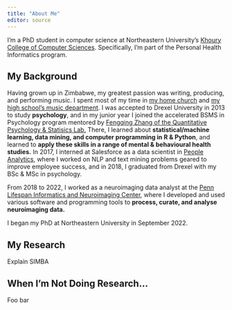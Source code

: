 ```yaml
---
title: "About Me"
editor: source
---
```


I'm a PhD student in computer science at Northeastern University's
[Khoury College of Computer Sciences](https://www.khoury.northeastern.edu/). Specifically, I'm part of the
Personal Health Informatics program.

## My Background

Having grown up in Zimbabwe, my greatest passion was writing,
producing, and performing music. I spent most of my time in
<a href="https://celebrationmin.org/">my home church</a> and 
[my high school's music department](https://stjohnszim.com/). 
I was accepted to Drexel University in 2013 to study
<strong>psychology</strong>, and in my junior year I joined the
accelerated BSMS in Psychology program mentored by 
<a href="http://www.pages.drexel.edu/~fz53/homepage.html">Fengqing Zhang of the Quantitative Psychology & Statisics Lab.</a> 
There, I learned about <strong>statistical/machine learning, data mining, and computer programming in R & Python</strong>, 
and learned to <strong>apply these skills in a range of mental & behavioural
health studies.</strong> In 2017, I interned at Salesforce as a data
scientist in <a href = "https://www.mckinsey.com/solutions/orgsolutions/overview/people-analytics">People Analytics</a>, 
where I worked on NLP and text mining problems geared to improve
employee success, and in 2018, I graduated from Drexel with my BSc & MSc in psychology. <br>

From 2018 to 2022, I worked as a neuroimaging data analyst at the <a href="https://www.satterthwaitelab.com/">Penn Lifespan Informatics and Neuroimaging Center</a>, where I developed and used various software and programming tools to **process, curate, and analyse neuroimaging data.**

I began my PhD at Northeastern University in September 2022.

## My Research

Explain SIMBA

## When I'm Not Doing Research...

Foo bar